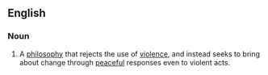 ==English==
===Noun===
{{wikipedia}}
{{en-noun|-}}
# A [[philosophy]] that rejects the use of [[violence]], and instead seeks to bring about change through [[peaceful]] responses even to violent acts.